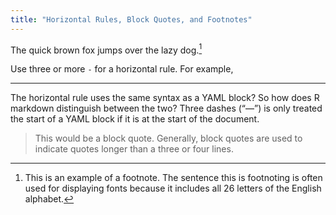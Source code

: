 ```yaml
---
title: "Horizontal Rules, Block Quotes, and Footnotes"
---
```


The quick brown fox jumps over the lazy dog.[^quick-fox]

Use three or more `-` for a horizontal rule. For example,

---

The horizontal rule uses the same syntax as a YAML block? So how does R markdown
distinguish between the two?  Three dashes ("---") is only treated the start of
a YAML block if it is at the start of the document.

> This would be a block quote. Generally, block quotes are used to indicate
> quotes longer than a three or four lines.

[^quick-fox]: This is an example of a footnote. The sentence this is footnoting
  is often used for displaying fonts because it includes all 26 letters of the
  English alphabet.